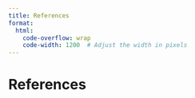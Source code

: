 ```yaml
---
title: References
format:
  html:
    code-overflow: wrap
    code-width: 1200  # Adjust the width in pixels
---
```


# References {.unnumbered}

::: {#refs}
:::

